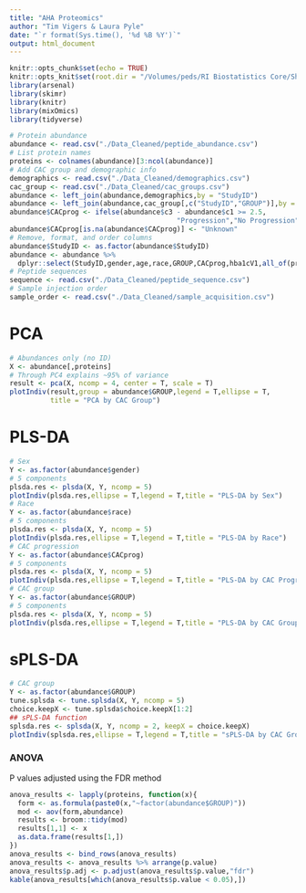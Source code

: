 ```yaml
---
title: "AHA Proteomics"
author: "Tim Vigers & Laura Pyle"
date: "`r format(Sys.time(), '%d %B %Y')`"
output: html_document
---
```


```r
knitr::opts_chunk$set(echo = TRUE)
knitr::opts_knit$set(root.dir = "/Volumes/peds/RI Biostatistics Core/Shared/Shared Projects/Laura/BDC/Projects/Janet Snell-Bergeon/AHA collaborative grant/Proteomics")
library(arsenal)
library(skimr)
library(knitr)
library(mixOmics)
library(tidyverse)
```

```r
# Protein abundance
abundance <- read.csv("./Data_Cleaned/peptide_abundance.csv")
# List protein names
proteins <- colnames(abundance)[3:ncol(abundance)]
# Add CAC group and demographic info 
demographics <- read.csv("./Data_Cleaned/demographics.csv")
cac_group <- read.csv("./Data_Cleaned/cac_groups.csv")
abundance <- left_join(abundance,demographics,by = "StudyID")
abundance <- left_join(abundance,cac_group[,c("StudyID","GROUP")],by = "StudyID")
abundance$CACprog <- ifelse(abundance$c3 - abundance$c1 >= 2.5,
                                         "Progression","No Progression")
abundance$CACprog[is.na(abundance$CACprog)] <- "Unknown"
# Remove, format, and order columns
abundance$StudyID <- as.factor(abundance$StudyID)
abundance <- abundance %>% 
  dplyr::select(StudyID,gender,age,race,GROUP,CACprog,hba1cV1,all_of(proteins))
# Peptide sequences
sequence <- read.csv("./Data_Cleaned/peptide_sequence.csv")
# Sample injection order
sample_order <- read.csv("./Data_Cleaned/sample_acquisition.csv")
```

# PCA

```r
# Abundances only (no ID)
X <- abundance[,proteins]
# Through PC4 explains ~95% of variance
result <- pca(X, ncomp = 4, center = T, scale = T)
plotIndiv(result,group = abundance$GROUP,legend = T,ellipse = T,
          title = "PCA by CAC Group")
```

# PLS-DA

```r
# Sex
Y <- as.factor(abundance$gender)
# 5 components
plsda.res <- plsda(X, Y, ncomp = 5) 
plotIndiv(plsda.res,ellipse = T,legend = T,title = "PLS-DA by Sex")
# Race
Y <- as.factor(abundance$race)
# 5 components
plsda.res <- plsda(X, Y, ncomp = 5) 
plotIndiv(plsda.res,ellipse = T,legend = T,title = "PLS-DA by Race")
# CAC progression
Y <- as.factor(abundance$CACprog)
# 5 components
plsda.res <- plsda(X, Y, ncomp = 5) 
plotIndiv(plsda.res,ellipse = T,legend = T,title = "PLS-DA by CAC Progression")
# CAC group
Y <- as.factor(abundance$GROUP)
# 5 components
plsda.res <- plsda(X, Y, ncomp = 5) 
plotIndiv(plsda.res,ellipse = T,legend = T,title = "PLS-DA by CAC Group")
```

# sPLS-DA

```r
# CAC group
Y <- as.factor(abundance$GROUP)
tune.splsda <- tune.splsda(X, Y, ncomp = 5) 
choice.keepX <- tune.splsda$choice.keepX[1:2]
## sPLS-DA function
splsda.res <- splsda(X, Y, ncomp = 2, keepX = choice.keepX)
plotIndiv(splsda.res,ellipse = T,legend = T,title = "sPLS-DA by CAC Group")
```

### ANOVA

P values adjusted using the FDR method

```r
anova_results <- lapply(proteins, function(x){
  form <- as.formula(paste0(x,"~factor(abundance$GROUP)"))
  mod <- aov(form,abundance)
  results <- broom::tidy(mod)
  results[1,1] <- x
  as.data.frame(results[1,])
})
anova_results <- bind_rows(anova_results)
anova_results <- anova_results %>% arrange(p.value)
anova_results$p.adj <- p.adjust(anova_results$p.value,"fdr")
kable(anova_results[which(anova_results$p.value < 0.05),])
```
